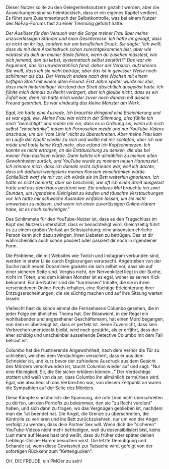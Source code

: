 Dieser Nutzer sollte zu den Gelegenheitsnutzern gezählt werden, aber die
Auswirkungen sind so heimtückisch, dass er ein eigenes Kapitel verdient.
Es führt zum Zusammenbruch der Selbstkontrolle, was bei einem Nutzer des
NoFap-Forums fast zu einer Trennung geführt hätte:

*Der Auslöser für den Versuch war die Sorge meiner Frau über meine
unzuverlässigen Ständer und mein Desinteresse. Ich hatte ihr gesagt,
dass es nicht an ihr lag, sondern nur am beruflichen Druck. Sie sagte:
\"Ich weiß, dass du mit dem Arbeitsdruck schon zurechtgekommen bist,
aber wie würdest du dich an meiner Stelle fühlen, wenn du zusehen
müsstest, wie sich jemand, den du liebst, systematisch selbst
zerstört?\" Das war ein Argument, das ich unwiderstehlich fand, daher
der Versuch, aufzuhören. Sie weiß, dass ich sie nicht betrüge, aber das
ist in gewisser Weise noch schlimmer als das. Der Versuch endete nach
drei Wochen mit einem heftigen Streit mit einem alten Freund. Erst Jahre
später wurde mir klar, dass mein hinterhältiger Verstand den Streit
absichtlich ausgelöst hatte. Ich fühlte mich damals zu Recht verärgert,
aber ich glaube nicht, dass es ein Zufall war, denn ich hatte mich weder
zuvor noch danach mit diesem Freund gestritten. Es war eindeutig das
kleine Monster am Werk.*

*Egal, ich hatte eine Ausrede. Ich brauchte dringend eine Erleichterung
und es war egal, wie. Meine Frau war nicht in der Stimmung, also fühlte
ich mich \"berechtigt\" und redete mir ein, dass es in Ordnung sei, wenn
ich mich selbst \"einschränke\", indem ich Pornoseiten meide und nur
YouTube-Videos anschaue, um die \"rote Linie\" nicht zu überschreiten.
Aber meine Frau kam im Laufe der Nacht wieder zu sich und wollte mit mir
schlafen, aber ich war müde und hatte keine Kraft mehr, also erfand ich
Kopfschmerzen. Ich konnte es nicht ertragen, an die Enttäuschung zu
denken, die das bei meiner Frau auslösen würde. Dann kehrte ich
allmählich zu meinen alten Gewohnheiten zurück, und YouTube wurde zu
meinem neuen Haremsziel. Ich erinnere mich, dass ich damals recht
zufrieden war, weil ich dachte, dass ich dadurch wenigstens meinen
Konsum einschränken würde. Schließlich warf sie mir vor, ich würde sie
im Bett weiterhin ignorieren. Ich hatte es nicht bemerkt, aber sie
beschrieb, wie oft ich einen Streit ausgelöst hatte und aus dem Haus
gestürmt war. Ein anderes Mal brauchte ich zwei Stunden, um irgendeine
Kleinigkeit zu kaufen und täuschte Verstauchungen vor. Ich hatte mir
schwache Ausreden einfallen lassen, um sie nicht umwerben zu müssen, und
wenn ich einen zuverlässigen Online-Harem habe, ist es noch
schwieriger.\"*

Das Schlimmste für den YouTube-Nutzer ist, dass es den Trugschluss im
Kopf des Nutzers unterstützt, dass er benachteiligt wird. Gleichzeitig
führt es zu einem großen Verlust an Selbstachtung; eine ansonsten
ehrliche Person kann sich dazu zwingen, ihren Liebsten zu betrügen. Das
ist dir wahrscheinlich auch schon passiert oder passiert dir noch in
irgendeiner Form.

Die Probleme, die mit Websites wie Twitch und Instagram verbunden sind,
werden in erster Linie durch Ergänzungen verursacht. Angetrieben von der
Suche nach neuen Dopaminen gaukeln sie sich selbst vor, dass sie auf
einer sicheren Seite sind. Vergiss nicht, der Nervenkitzel liegt in der
Suche, nicht im Töten, und dem kleinen Monster ist es egal, woher es
seinen Kick bekommt. Für die Nutzer sind die \"harmlosen\" Inhalte, die
sie in ihren verschiedenen Online-Feeds erhalten, eine flüchtige
Erleichterung ihrer Entzugserscheinungen, die sie süchtig machen und auf
ihre Sitzung warten lassen.

Vielleicht hast du schon einmal die Fernsehserie Columbo gesehen, die in
jeder Folge ein ähnliches Thema hat. Der Bösewicht, in der Regel ein
wohlhabender und angesehener Geschäftsmann, hat einen Mord begangen, von
dem er überzeugt ist, dass er perfekt ist. Seine Zuversicht, dass sein
Verbrechen unentdeckt bleibt, wird noch gestärkt, als er erfährt, dass
der eher schäbig und unscheinbar aussehende Detective Columbo mit dem
Fall betraut ist.

Columbo hat die frustrierende Angewohnheit, nach dem Verhör die Tür zu
schließen, welches dem Verdächtigen versichert, dass er aus dem
Schneider ist, und kurz bevor der zufriedene Ausdruck aus dem Gesicht
des Mörders verschwunden ist, taucht Columbo wieder auf und sagt: \"Nur
eine Kleinigkeit, Sir, die Sie sicher erklären können\...\" Der
Verdächtige stottert und weiß von da an, dass Columbo ihn allmählich
zermürben wird. Egal, wie abscheulich das Verbrechen war, von diesem
Zeitpunkt an waren die Sympathien auf der Seite des Mörders.

Diese Kämpfe sind ähnlich: die Spannung, die rote Linie nicht
überschreiten zu dürfen, um den Pornofix zu bekommen, den sie \"zu Recht
verdient\" haben, und sich dann zu fragen, wo das Vergnügen geblieben
ist, nachdem man die Tat beendet hat. Die Angst, die Grenze zu
überschreiten, die Kontrolle zu verlieren und ins Bett zurückzukehren,
nur um von der Angst verfolgt zu werden, dass dein Partner Sex will.
Wenn dich die \"sicheren\" YouTube-Videos nicht mehr befriedigen, weil
du desensibilisiert bist, keine Lust mehr auf Neues hast und weißt, dass
du früher oder später deinen Lieblings-Online-Harem besuchen wirst. Die
letzte Demütigung und Schande ist, wenn diese Gewissheit zur Tatsache
wird, gefolgt von der sofortigen Rückkehr zum \"Kettengucken\".

OH, DIE FREUDE, ein PMOer zu sein!
